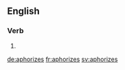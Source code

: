 ==English==

===Verb===
{{head|en|verb form}}

# {{en-third-person singular of|aphorize}}

[[de:aphorizes]]
[[fr:aphorizes]]
[[sv:aphorizes]]